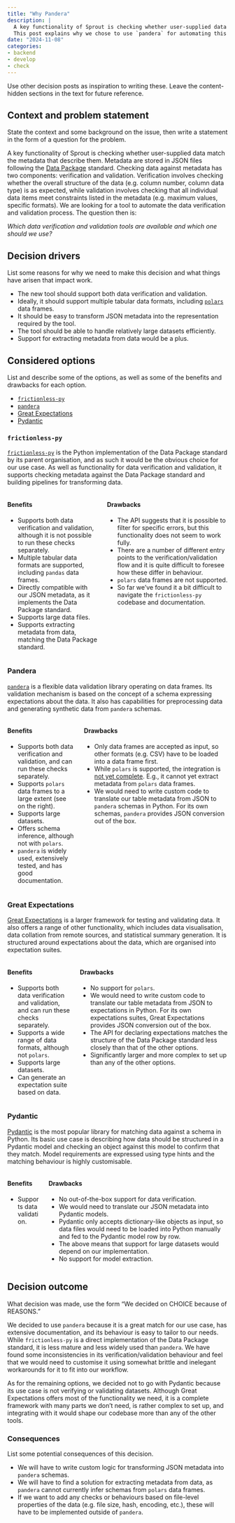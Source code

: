 ```yaml
---
title: "Why Pandera"
description: |
  A key functionality of Sprout is checking whether user-supplied data match the metadata that describe them.
  This post explains why we chose to use `pandera` for automating this process.
date: "2024-11-08"
categories:
- backend
- develop
- check
---
```


::: content-hidden
Use other decision posts as inspiration to writing these. Leave the
content-hidden sections in the text for future reference.
:::

## Context and problem statement

::: content-hidden
State the context and some background on the issue, then write a
statement in the form of a question for the problem.
:::

A key functionality of Sprout is checking whether user-supplied data
match the metadata that describe them. Metadata are stored in JSON files
following the [Data Package](https://datapackage.org/) standard.
Checking data against metadata has two components: verification and
validation. Verification involves checking whether the overall structure
of the data (e.g. column number, column data type) is as expected, while
validation involves checking that all individual data items meet
constraints listed in the metadata (e.g. maximum values, specific
formats). We are looking for a tool to automate the data verification
and validation process. The question then is:

*Which data verification and validation tools are available and which
one should we use?*

## Decision drivers

::: content-hidden
List some reasons for why we need to make this decision and what things
have arisen that impact work.
:::

-   The new tool should support both data verification and validation.
-   Ideally, it should support multiple tabular data formats, including
    [`polars`](https://pola.rs/) data frames.
-   It should be easy to transform JSON metadata into the representation
    required by the tool.
-   The tool should be able to handle relatively large datasets
    efficiently.
-   Support for extracting metadata from data would be a plus.

## Considered options

::: content-hidden
List and describe some of the options, as well as some of the benefits
and drawbacks for each option.
:::

-   [`frictionless-py`](https://framework.frictionlessdata.io/)
-   [`pandera`](https://pandera.readthedocs.io/en/stable/index.html)
-   [Great
    Expectations](https://docs.greatexpectations.io/docs/core/introduction/)
-   [Pydantic](https://docs.pydantic.dev/latest/)

### `frictionless-py`

[`frictionless-py`](https://framework.frictionlessdata.io/) is the
Python implementation of the Data Package standard by its parent
organisation, and as such it would be the obvious choice for our use
case. As well as functionality for data verification and validation, it
supports checking metadata against the Data Package standard and
building pipelines for transforming data.

::::: columns
::: column
#### Benefits

-   Supports both data verification and validation, although it is not
    possible to run these checks separately.
-   Multiple tabular data formats are supported, including `pandas` data
    frames.
-   Directly compatible with our JSON metadata, as it implements the
    Data Package standard.
-   Supports large data files.
-   Supports extracting metadata from data, matching the Data Package
    standard.
:::

::: column
#### Drawbacks

-   The API suggests that it is possible to filter for specific errors,
    but this functionality does not seem to work fully.
-   There are a number of different entry points to the
    verification/validation flow and it is quite difficult to foresee
    how these differ in behaviour.
-   `polars` data frames are not supported.
-   So far we've found it a bit difficult to navigate the
    `frictionless-py` codebase and documentation.
:::
:::::

### Pandera

[`pandera`](https://pandera.readthedocs.io/en/stable/index.html) is a
flexible data validation library operating on data frames. Its
validation mechanism is based on the concept of a schema expressing
expectations about the data. It also has capabilities for preprocessing
data and generating synthetic data from `pandera` schemas.

::::: columns
::: column
#### Benefits

-   Supports both data verification and validation, and can run these
    checks separately.
-   Supports `polars` data frames to a large extent (see on the right).
-   Supports large datasets.
-   Offers schema inference, although not with `polars`.
-   `pandera` is widely used, extensively tested, and has good
    documentation.
:::

::: column
#### Drawbacks

-   Only data frames are accepted as input, so other formats (e.g. CSV)
    have to be loaded into a data frame first.
-   While `polars` is supported, the integration is [not yet
    complete](https://pandera.readthedocs.io/en/stable/index.html#supported-features).
    E.g., it cannot yet extract metadata from `polars` data frames.
-   We would need to write custom code to translate our table metadata
    from JSON to `pandera` schemas in Python. For its own schemas,
    `pandera` provides JSON conversion out of the box.
:::
:::::

### Great Expectations

[Great
Expectations](https://docs.greatexpectations.io/docs/core/introduction/)
is a larger framework for testing and validating data. It also offers a
range of other functionality, which includes data visualisation, data
collation from remote sources, and statistical summary generation. It is
structured around expectations about the data, which are organised into
expectation suites.

::::: columns
::: column
#### Benefits

-   Supports both data verification and validation, and can run these
    checks separately.
-   Supports a wide range of data formats, although not `polars`.
-   Supports large datasets.
-   Can generate an expectation suite based on data.
:::

::: column
#### Drawbacks

-   No support for `polars`.
-   We would need to write custom code to translate our table metadata
    from JSON to expectations in Python. For its own expectations
    suites, Great Expectations provides JSON conversion out of the box.
-   The API for declaring expectations matches the structure of the Data
    Package standard less closely than that of the other options.
-   Significantly larger and more complex to set up than any of the
    other options.
:::
:::::

### Pydantic

[Pydantic](https://docs.pydantic.dev/latest/) is the most popular
library for matching data against a schema in Python. Its basic use case
is describing how data should be structured in a Pydantic model and
checking an object against this model to confirm that they match. Model
requirements are expressed using type hints and the matching behaviour
is highly customisable.

::::: columns
::: column
#### Benefits

-   Supports data validation.
:::

::: column
#### Drawbacks

-   No out-of-the-box support for data verification.
-   We would need to translate our JSON metadata into Pydantic models.
-   Pydantic only accepts dictionary-like objects as input, so data
    files would need to be loaded into Python manually and fed to the
    Pydantic model row by row.
-   The above means that support for large datasets would depend on our
    implementation.
-   No support for model extraction.
:::
:::::

## Decision outcome

::: content-hidden
What decision was made, use the form "We decided on CHOICE because of
REASONS."
:::

We decided to use `pandera` because it is a great match for our use
case, has extensive documentation, and its behaviour is easy to tailor
to our needs. While `frictionless-py` is a direct implementation of the
Data Package standard, it is less mature and less widely used than
`pandera`. We have found some inconsistencies in its
verification/validation behaviour and feel that we would need to
customise it using somewhat brittle and inelegant workarounds for it to
fit into our workflow.

As for the remaining options, we decided not to go with Pydantic because
its use case is not verifying or validating datasets. Although Great
Expectations offers most of the functionality we need, it is a complete
framework with many parts we don't need, is rather complex to set up,
and integrating with it would shape our codebase more than any of the
other tools.

### Consequences

::: content-hidden
List some potential consequences of this decision.
:::

-   We will have to write custom logic for transforming JSON metadata
    into `pandera` schemas.
-   We will have to find a solution for extracting metadata from data,
    as `pandera` cannot currently infer schemas from `polars` data
    frames.
-   If we want to add any checks or behaviours based on file-level
    properties of the data (e.g. file size, hash, encoding, etc.), these
    will have to be implemented outside of `pandera`.
